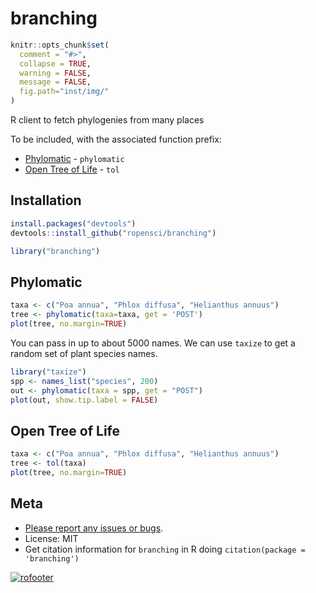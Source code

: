 branching
=======

```r
knitr::opts_chunk$set(
  comment = "#>",
  collapse = TRUE,
  warning = FALSE,
  message = FALSE,
  fig.path="inst/img/"
)
```

R client to fetch phylogenies from many places

To be included, with the associated function prefix:

* [Phylomatic](http://phylodiversity.net/phylomatic/) - `phylomatic`
* [Open Tree of Life](http://blog.opentreeoflife.org/) - `tol`

## Installation

```r
install.packages("devtools")
devtools::install_github("ropensci/branching")
```

```r
library("branching")
```

## Phylomatic

```r
taxa <- c("Poa annua", "Phlox diffusa", "Helianthus annuus")
tree <- phylomatic(taxa=taxa, get = 'POST')
plot(tree, no.margin=TRUE)
```

You can pass in up to about 5000 names. We can use `taxize` to get a random set of plant species names. 

```r
library("taxize")
spp <- names_list("species", 200)
out <- phylomatic(taxa = spp, get = "POST")
plot(out, show.tip.label = FALSE)
```

## Open Tree of Life

```r
taxa <- c("Poa annua", "Phlox diffusa", "Helianthus annuus")
tree <- tol(taxa)
plot(tree, no.margin=TRUE)
```

## Meta

* [Please report any issues or bugs](https://github.com/ropensci/branching/issues).
* License: MIT
* Get citation information for `branching` in R doing `citation(package = 'branching')`

[![rofooter](http://ropensci.org/public_images/github_footer.png)](http://ropensci.org)
